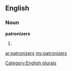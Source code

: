 ==English==

===Noun===
'''patronizers'''

# {{plural of|[[patronizer]]}}

[[Category:English plurals]]

[[ar:patronizers]]
[[my:patronizers]]